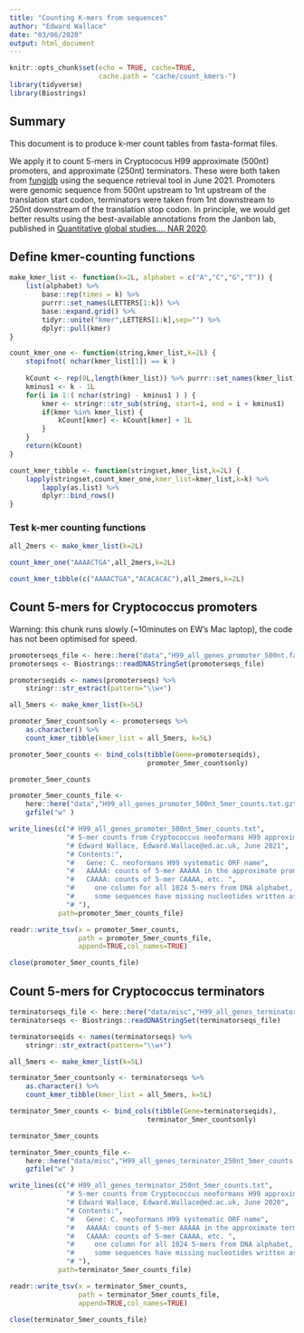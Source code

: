 ```yaml
---
title: "Counting K-mers from sequences"
author: "Edward Wallace"
date: "03/06/2020"
output: html_document
---
```


```r
knitr::opts_chunk$set(echo = TRUE, cache=TRUE,
                      cache.path = "cache/count_kmers-")
library(tidyverse)
library(Biostrings)
```

## Summary

This document is to produce k-mer count tables from fasta-format files.

We apply it to count 5-mers in Cryptococus H99 approximate (500nt) promoters, and approximate (250nt) terminators. These were both taken from [fungidb](http://fungidb.org/) using the sequence retrieval tool in June 2021. Promoters were genomic sequence from 500nt upstream to 1nt upstream of the translation start codon, terminators were taken from 1nt downstream to 250nt downstream of the translation stop codon. In principle, we would get better results using the best-available annotations from the Janbon lab, published in [Quantitative global studies..., NAR 2020](https://doi.org/10.1093/nar/gkaa060).

## Define kmer-counting functions

```r
make_kmer_list <- function(k=2L, alphabet = c("A","C","G","T")) {
    list(alphabet) %>%
        base::rep(times = k) %>%
        purrr::set_names(LETTERS[1:k]) %>%
        base::expand.grid() %>%
        tidyr::unite("kmer",LETTERS[1:k],sep="") %>%
        dplyr::pull(kmer)
}

count_kmer_one <- function(string,kmer_list,k=2L) {
    stopifnot( nchar(kmer_list[1]) == k )
    
    kCount <- rep(0L,length(kmer_list)) %>% purrr::set_names(kmer_list)
    kminus1 <- k - 1L
    for(i in 1:( nchar(string) - kminus1 ) ) {
        kmer <- stringr::str_sub(string, start=i, end = i + kminus1)
        if(kmer %in% kmer_list) {
            kCount[kmer] <- kCount[kmer] + 1L
        }
    }
    return(kCount)
}

count_kmer_tibble <- function(stringset,kmer_list,k=2L) {
    lapply(stringset,count_kmer_one,kmer_list=kmer_list,k=k) %>%
        lapply(as.list) %>%
        dplyr::bind_rows()
}
```

### Test k-mer counting functions

```r
all_2mers <- make_kmer_list(k=2L)

count_kmer_one("AAAACTGA",all_2mers,k=2L)

count_kmer_tibble(c("AAAACTGA","ACACACAC"),all_2mers,k=2L)
```

## Count 5-mers for Cryptococcus promoters

Warning: this chunk runs slowly (~10minutes on EW's Mac laptop), the code has not been optimised for speed.

```r
promoterseqs_file <- here::here("data","H99_all_genes_promoter_500nt.fasta")
promoterseqs <- Biostrings::readDNAStringSet(promoterseqs_file)

promoterseqids <- names(promoterseqs) %>%
    stringr::str_extract(pattern="\\w+")

all_5mers <- make_kmer_list(k=5L)

promoter_5mer_countsonly <- promoterseqs %>%
    as.character() %>%
    count_kmer_tibble(kmer_list = all_5mers, k=5L)

promoter_5mer_counts <- bind_cols(tibble(Gene=promoterseqids),
                                  promoter_5mer_countsonly)

promoter_5mer_counts
```

```r
promoter_5mer_counts_file <-
    here::here("data","H99_all_genes_promoter_500nt_5mer_counts.txt.gz") %>%
    gzfile("w" )

write_lines(c("# H99_all_genes_promoter_500nt_5mer_counts.txt",
              "# 5-mer counts from Cryptococcus neoformans H99 approximate promoters",
              "# Edward Wallace, Edward.Wallace@ed.ac.uk, June 2021",
              "# Contents:",
              "#   Gene: C. neoformans H99 systematic ORF name",
              "#   AAAAA: counts of 5-mer AAAAA in the approximate promoter 500nt upstream of ATG start codon",
              "#   CAAAA: counts of 5-mer CAAAA, etc. ",
              "#     one column for all 1024 5-mers from DNA alphabet, *rows* add up to <= 497",
              "#     some sequences have missing nucleotides written as N, and those are not counted here",
              "# "),
            path=promoter_5mer_counts_file)

readr::write_tsv(x = promoter_5mer_counts,
                 path = promoter_5mer_counts_file,
                 append=TRUE,col_names=TRUE)

close(promoter_5mer_counts_file)
```

## Count 5-mers for Cryptococcus terminators

```r
terminatorseqs_file <- here::here("data/misc","H99_all_genes_terminator_250nt.fasta")
terminatorseqs <- Biostrings::readDNAStringSet(terminatorseqs_file)

terminatorseqids <- names(terminatorseqs) %>%
    stringr::str_extract(pattern="\\w+")

all_5mers <- make_kmer_list(k=5L)

terminator_5mer_countsonly <- terminatorseqs %>%
    as.character() %>%
    count_kmer_tibble(kmer_list = all_5mers, k=5L)

terminator_5mer_counts <- bind_cols(tibble(Gene=terminatorseqids),
                                  terminator_5mer_countsonly)

terminator_5mer_counts
```

```r
terminator_5mer_counts_file <-
    here::here("data/misc","H99_all_genes_terminator_250nt_5mer_counts.txt.gz") %>%
    gzfile("w" )

write_lines(c("# H99_all_genes_terminator_250nt_5mer_counts.txt",
              "# 5-mer counts from Cryptococcus neoformans H99 approximate terminators",
              "# Edward Wallace, Edward.Wallace@ed.ac.uk, June 2020",
              "# Contents:",
              "#   Gene: C. neoformans H99 systematic ORF name",
              "#   AAAAA: counts of 5-mer AAAAA in the approximate terminator 250nt downstream of stop codon",
              "#   CAAAA: counts of 5-mer CAAAA, etc. ",
              "#     one column for all 1024 5-mers from DNA alphabet, *rows* add up to <= 246",
              "#     some sequences have missing nucleotides written as N, and those are not counted here",
              "# "),
            path=terminator_5mer_counts_file)

readr::write_tsv(x = terminator_5mer_counts,
                 path = terminator_5mer_counts_file,
                 append=TRUE,col_names=TRUE)

close(terminator_5mer_counts_file)
```


